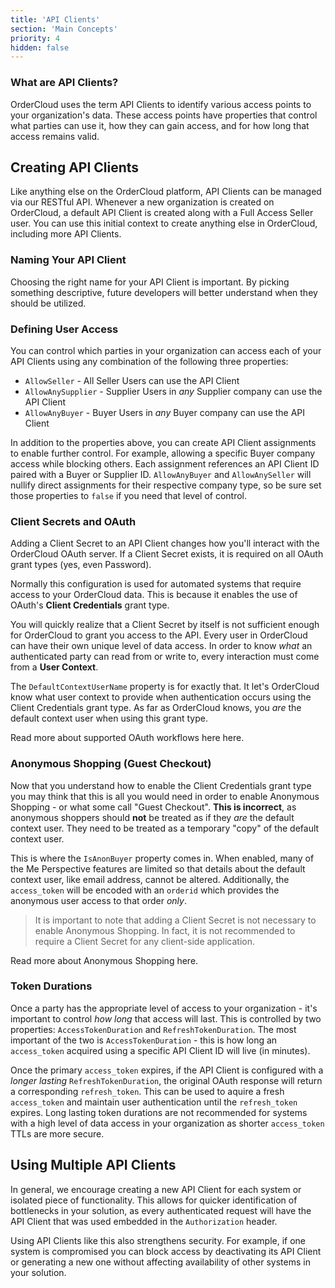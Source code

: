 ```yaml
---
title: 'API Clients'
section: 'Main Concepts'
priority: 4
hidden: false
---
```



### What are API Clients?
OrderCloud uses the term API Clients to identify various access points to your organization's data. These access points have properties that control what parties can use it, how they can gain access, and for how long that access remains valid.

## Creating API Clients
Like anything else on the OrderCloud platform, API Clients can be managed via our RESTful API. Whenever a new organization is created on OrderCloud, a default API Client is created along with a Full Access Seller user. You can use this initial context to create anything else in OrderCloud, including more API Clients.

### Naming Your API Client
Choosing the right name for your API Client is important. By picking something descriptive, future developers will better understand when they should be utilized.

### Defining User Access
You can control which parties in your organization can access each of your API Clients using any combination of the following three properties:

- `AllowSeller` - All Seller Users can use the API Client
- `AllowAnySupplier` - Supplier Users in _any_ Supplier company can use the API Client
- `AllowAnyBuyer` - Buyer Users in _any_ Buyer company can use the API Client

In addition to the properties above, you can create API Client assignments to enable further control. For example, allowing a specific Buyer company access while blocking others. Each assignment references an API Client ID paired with a Buyer or Supplier ID. `AllowAnyBuyer` and `AllowAnySeller` will nullify direct assignments for their respective company type, so be sure set those properties to `false` if you need that level of control.

### Client Secrets and OAuth
Adding a Client Secret to an API Client changes how you'll interact with the OrderCloud OAuth server. If a Client Secret exists, it is required on all OAuth grant types (yes, even Password). 

Normally this configuration is used for automated systems that require access to your OrderCloud data. This is because it enables the use of OAuth's **Client Credentials** grant type. 

You will quickly realize that a Client Secret by itself is not sufficient enough for OrderCloud to grant you access to the API. Every user in OrderCloud can have their own unique level of data access. In order to know _what_ an authenticated party can read from or write to, every interaction must come from a **User Context**.

The `DefaultContextUserName` property is for exactly that. It let's OrderCloud know what user context to provide when authentication occurs using the Client Credentials grant type. As far as OrderCloud knows, you *are* the default context user when using this grant type.

Read more about supported OAuth workflows here <Link to="/main-concepts/authentication#ordercloud-workflows">here</Link>.

### Anonymous Shopping (Guest Checkout)
Now that you understand how to enable the Client Credentials grant type you may think that this is all you would need in order to enable Anonymous Shopping - or what some call "Guest Checkout". **This is incorrect**, as anonymous shoppers should **not** be treated as if they *are* the default context user. They need to be treated as a temporary "copy" of the default context user.

This is where the `IsAnonBuyer` property comes in. When enabled, many of the Me Perspective features are limited so that details about the default context user, like email address, cannot be altered. Additionally, the `access_token` will be encoded with an `orderid` which provides the anonymous user access to that order *only*.

> It is important to note that adding a Client Secret is not necessary to enable Anonymous Shopping. In fact, it is not recommended to require a Client Secret for any client-side application.

Read more about Anonymous Shopping <Link to="/features/anonymous-shopping">here</Link>.

### Token Durations
Once a party has the appropriate level of access to your organization - it's important to control _how long_ that access will last. This is controlled by two properties: `AccessTokenDuration` and `RefreshTokenDuration`. The most important of the two is `AccessTokenDuration` - this is how long an `access_token` acquired using a specific API Client ID will live (in minutes).

Once the primary `access_token` expires, if the API Client is configured with a _longer lasting_ `RefreshTokenDuration`, the original OAuth response will return a corresponding `refresh_token`. This can be used to aquire a fresh `access_token` and maintain user authentication until the `refresh_token` expires. Long lasting token durations are not recommended for systems with a high level of data access in your organization as shorter `access_token` TTLs are more secure.

## Using Multiple API Clients
In general, we encourage creating a new API Client for each system or isolated piece of functionality. This allows for quicker identification of bottlenecks in your solution, as every authenticated request will have the API Client that was used embedded in the `Authorization` header.

Using API Clients like this also strengthens security. For example, if one system is compromised you can block access by deactivating its API Client or generating a new one without affecting availability of other systems in your solution.